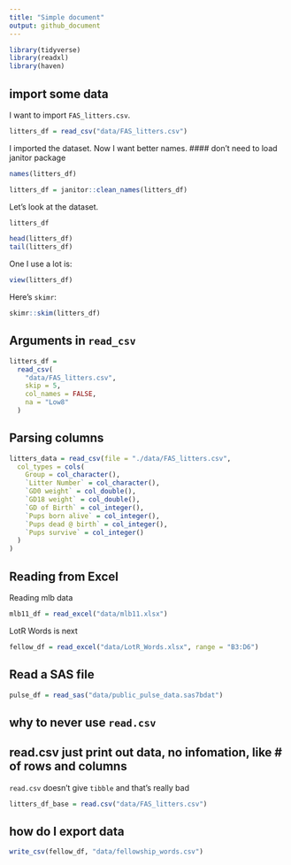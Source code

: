 ```yaml
---
title: "Simple document"
output: github_document
---
```


```r
library(tidyverse)
library(readxl)
library(haven)
```

## import some data

I want to import `FAS_litters.csv`.

```r
litters_df = read_csv("data/FAS_litters.csv")
```

I imported the dataset. Now I want better names.
#### don't need to load janitor package

```r
names(litters_df)

litters_df = janitor::clean_names(litters_df)
```

Let's look at the dataset.

```r
litters_df

head(litters_df)
tail(litters_df)
```

One I use a lot is:
```r
view(litters_df)
```

Here's `skimr`:
```r
skimr::skim(litters_df)
```

## Arguments in `read_csv`

```r
litters_df = 
  read_csv(
    "data/FAS_litters.csv",
    skip = 5,
    col_names = FALSE,
    na = "Low8"
  )
```

## Parsing columns

```r
litters_data = read_csv(file = "./data/FAS_litters.csv",
  col_types = cols(
    Group = col_character(),
    `Litter Number` = col_character(),
    `GD0 weight` = col_double(),
    `GD18 weight` = col_double(),
    `GD of Birth` = col_integer(),
    `Pups born alive` = col_integer(),
    `Pups dead @ birth` = col_integer(),
    `Pups survive` = col_integer()
  )
)
```


## Reading from Excel

Reading mlb data

```r
mlb11_df = read_excel("data/mlb11.xlsx")
```

LotR Words is next
```r
fellow_df = read_excel("data/LotR_Words.xlsx", range = "B3:D6")
```

## Read a SAS file

```r
pulse_df = read_sas("data/public_pulse_data.sas7bdat")
```

## why to never use `read.csv`

## read.csv just print out data, no infomation, like # of rows and columns
`read.csv` doesn't give `tibble` and that's really bad
```r
litters_df_base = read.csv("data/FAS_litters.csv")
```


## how do I export data


```r
write_csv(fellow_df, "data/fellowship_words.csv")
```












